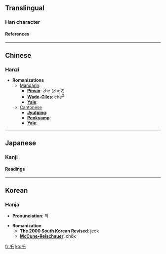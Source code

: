 {{see|虐}}<!-- may be replaced by zh-forms -->

==Translingual==
===Han character===
{{Han char|rad=丿|as=02|sn=3|so=|four=2071<sub>4</sub>|canj=竹心 (HP)|cmean=to depend on, to entrust with}}
====References====
{{Han ref|kx=0082.020|dkj=00120|dj=0165.080|hdz=10032.010|uh=4E47|ud=20039|bh=C947|bd=51527}}

----
==Chinese==
===Hanzi===


* '''Romanizations'''
** [[Mandarin]]:
*** '''[[Pinyin]]''': zhé (zhe2)
*** '''[[Wade-Giles]]''': che<sup>2</sup>
*** '''[[Yale]]''': 
**[[Cantonese]]
***'''[[Jyutping]]''':
***'''[[Penkyamp]]''': 
***'''[[Yale]]''': 


----
==Japanese==
===Kanji===


{{ja-kanji|grade=|rs=丿02|simple=}}
====Readings====
{{ja-readings|on=[[たく]] (taku), [[ちゃく]] (chaku)|kun=}}


----
==Korean==
===Hanja===

* '''Pronunciation''': 적

* '''Romanization'''
** '''[[The 2000 South Korean Revised Romanization|The 2000 South Korean Revised]]''': jeok
** '''[[McCune-Reischauer]]''': chŏk


[[fr:乇]]
[[ko:乇]]